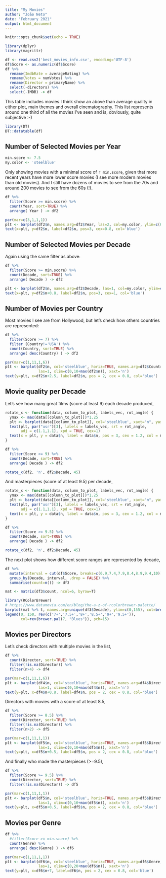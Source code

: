 ```yaml
---
title: "My Movies"
author: "João Neto"
date: "February 2021"
output: html_document
---
```


```r
knitr::opts_chunk$set(echo = TRUE)
```


```r
library(dplyr)
library(magrittr)
```


```r
df <- read.csv2('best_movies_info.csv', encoding='UTF-8')
df$Score <- as.numeric(df$Score)
df %>% 
  rename(ImdbRate = averageRating) %>% 
  rename(Votes = numVotes) %>% 
  rename(Director = primaryName) %>% 
  select(-directors) %>% 
  select(-IMDB) -> df
```

This table includes movies I think show an above than average quality in either plot, main themes and overall cinematography. This list represents around one third of all the movies I've seen and is, obviously, quite subjective :-)


```r
library(DT)
DT::datatable(df) 
```

## Number of Selected Movies per Year

```r
min.score <- 7.5
my.color <- 'steelblue'
```

Only showing movies with a minimal score of `r min.score`, given that more recent years have more lower score movies (I see more modern movies than old movies). And I still have dozens of movies to see from the 70s and around 200 movies to see from the 60s (!).

```r
df %>% 
  filter(Score >= min.score) %>% 
  count(Year, sort=TRUE) %>% 
  arrange( Year ) -> df2

par(mar=c(3,1,1,1))
plt <- barplot(df2$n, names.arg=df2$Year, las=2, col=my.color, ylim=c(0,max(df2$n)*1.25), yaxt="n")
text(x=plt, y=df2$n, label=df2$n, pos=3, cex=0.8, col='blue')
```

## Number of Selected Movies per Decade

Again using the same filter as above:

```r
df %>% 
  filter(Score >= min.score) %>% 
  count(Decade, sort=TRUE) %>% 
  arrange( Decade ) -> df2

plt <- barplot(df2$n, names.arg=df2$Decade, las=1, col=my.color, ylim=c(0,max(df2$n)*1.25), yaxt="n")
text(x=plt, y=df2$n+0.8, label=df2$n, pos=3, cex=1, col='blue')
```

## Number of Movies per Country

Most movies I see are from Hollywood, but let's check how others countries are represented:

```r
df %>% 
  filter(Score >= 7) %>% 
  filter (Country!='USA') %>% 
  count(Country, sort=TRUE) %>% 
  arrange( desc(Country) ) -> df2

par(mar=c(1,11,1,6))
plt <- barplot(df2$n, col='steelblue', horiz=TRUE, names.arg=df2$Country, 
               las=1, xlim=c(0,10+max(df2$n)), xaxt='n')
text(y=plt, x=df2$n+2.5, label=df2$n, pos = 2, cex = 0.8, col='blue')
```

## Movie quality per Decade

Let's see how many great films (score at least 9) each decade produced,

```r
rotate_x <- function(data, column_to_plot, labels_vec, rot_angle) {
  ymax <- max(data[[column_to_plot]])*1.25
  plt <- barplot(data[[column_to_plot]], col='steelblue', xaxt="n", yaxt="n", ylim=c(0,ymax))
  text(plt, par("usr")[3], labels = labels_vec, srt = rot_angle, 
       adj = c(1.1,1.1), xpd = TRUE, cex=1) 
  text(x = plt, y = data$n, label = data$n, pos = 3, cex = 1.2, col = my.color)
}

df %>% 
  filter(Score >= 9) %>% 
  count(Decade, sort=TRUE) %>% 
  arrange( Decade ) -> df2

rotate_x(df2, 'n', df2$Decade, 45)
```

And masterpieces (score of at least 9.5) per decade,

```r
rotate_x <- function(data, column_to_plot, labels_vec, rot_angle) {
  ymax <- max(data[[column_to_plot]])*1.25
  plt <- barplot(data[[column_to_plot]], col='steelblue', xaxt="n", yaxt="n", ylim=c(0,ymax))
  text(plt, par("usr")[3], labels = labels_vec, srt = rot_angle, 
       adj = c(1.1,1.1), xpd = TRUE, cex=1) 
  text(x = plt, y = data$n, label = data$n, pos = 3, cex = 1.2, col = my.color)
}

df %>% 
  filter(Score >= 9.5) %>% 
  count(Decade, sort=TRUE) %>% 
  arrange( Decade ) -> df2

rotate_x(df2, 'n', df2$Decade, 45)
```

The next plot shows how different score ranges are represented by decade,

```r
df %>% 
  mutate(interval = cut(df$Score, breaks=c(6.9,7.4,7.9,8.4,8.9,9.4,10))) %>% 
  group_by(Decade, interval, .drop = FALSE) %>% 
  summarise(count=n()) -> df3

mat <- matrix(df3$count, ncol=6, byrow=T)

library(RColorBrewer)
# https://www.datanovia.com/en/blog/the-a-z-of-rcolorbrewer-palette/
barplot(mat %>% t, names.arg=unique(df3$Decade), ylim=c(0,155), col=brewer.pal(6, "Blues") )
legend(0, 150, rev(c('7+','7.5+','8+','8.5+','9+','9.5+')), 
       col=rev(brewer.pal(7, "Blues")), pch=15)
```

## Movies per Directors

Let's check directors with multiple movies in the list,

```r
df %>% 
  count(Director, sort=TRUE) %>% 
  filter(!is.na(Director)) %>% 
  filter(n>4) -> df4

par(mar=c(1,11,1,6))
plt <- barplot(df4$n, col='steelblue', horiz=TRUE, names.arg=df4$Director, 
               las=1, xlim=c(0,10+max(df4$n)), xaxt='n')
text(y=plt, x=df4$n+0.8, label=df4$n, pos = 2, cex = 0.8, col='blue')
```

Directors with movies with a score of at least 8.5,

```r
df %>% 
  filter(Score >= 8.5) %>% 
  count(Director, sort=TRUE) %>% 
  filter(!is.na(Director)) %>% 
  filter(n>2) -> df5

par(mar=c(1,11,1,1))
plt <- barplot(df5$n, col='steelblue', horiz=TRUE, names.arg=df5$Director, 
               las=1, xlim=c(0,10+max(df5$n)), xaxt='n')
text(y=plt, x=df5$n+0.5, label=df5$n, pos = 2, cex = 0.8, col='blue')
```

And finally who made the masterpieces (>=9.5),

```r
df %>% 
  filter(Score >= 9.5) %>% 
  count(Director, sort=TRUE) %>% 
  filter(!is.na(Director)) -> df5

par(mar=c(1,11,1,1))
plt <- barplot(df5$n, col='steelblue', horiz=TRUE, names.arg=df5$Director, 
               las=1, xlim=c(0,10+max(df5$n)), xaxt='n')
text(y=plt, x=df5$n+0.5, label=df5$n, pos = 2, cex = 0.8, col='blue')
```

## Movies per Genre

```r
df %>% 
  #filter(Score >= min.score) %>% 
  count(Genre) %>% 
  arrange( desc(Genre) ) -> df6

par(mar=c(1,11,1,1))
plt <- barplot(df6$n, col='steelblue', horiz=TRUE, names.arg=df6$Genre, 
               las=1, xlim=c(0,20+max(df6$n)), xaxt='n')
text(y=plt, x=df6$n+7, label=df6$n, pos = 2, cex = 0.8, col='blue')
```

